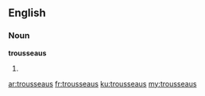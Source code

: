 ==English==

===Noun===
'''trousseaus'''

# {{plural of|[[trousseau]]}}

[[ar:trousseaus]]
[[fr:trousseaus]]
[[ku:trousseaus]]
[[my:trousseaus]]